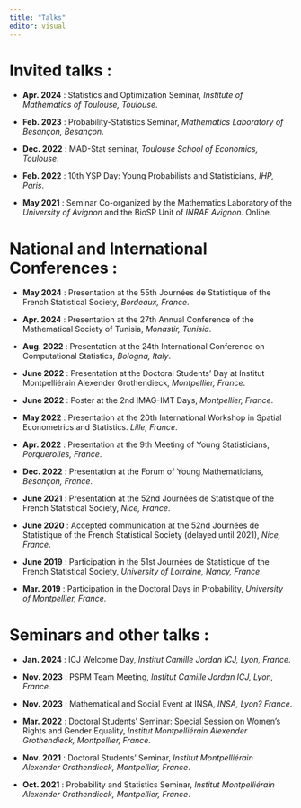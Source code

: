 ```yaml
---
title: "Talks"
editor: visual
---
```


# Invited talks :

-   **Apr. 2024** : Statistics and Optimization Seminar, *Institute of Mathematics of Toulouse, Toulouse*.

-   **Feb. 2023** : Probability-Statistics Seminar, *Mathematics Laboratory of Besançon, Besançon*.

-   **Dec. 2022** : MAD-Stat seminar, *Toulouse School of Economics, Toulouse*.

-   **Feb. 2022** : 10th YSP Day: Young Probabilists and Statisticians, *IHP, Paris*.

-   **May 2021** : Seminar Co-organized by the Mathematics Laboratory of the *University of Avignon* and the BioSP Unit of *INRAE Avignon*. Online.


# National and International Conferences : 

- **May 2024** : Presentation at the 55th Journées de Statistique of the French Statistical Society, *Bordeaux, France*.

- **Apr. 2024** : Presentation at the 27th Annual Conference of the Mathematical Society of Tunisia, *Monastir, Tunisia*.

- **Aug. 2022** : Presentation at the 24th International Conference on Computational Statistics, *Bologna, Italy*.

- **June 2022** : Presentation at the Doctoral Students' Day at Institut Montpelliérain Alexender Grothendieck, *Montpellier, France*.

- **June 2022** : Poster at the 2nd IMAG-IMT Days, *Montpellier, France*.

- **May 2022** : Presentation at the 20th International Workshop in Spatial Econometrics and Statistics. *Lille, France*.

- **Apr. 2022** : Presentation at the 9th Meeting of Young Statisticians, *Porquerolles, France*.

- **Dec. 2022** : Presentation at the Forum of Young Mathematicians, *Besançon, France*.

- **June 2021** : Presentation at the 52nd Journées de Statistique of the French Statistical Society, *Nice, France*. 

- **June 2020** : Accepted communication at the 52nd Journées de Statistique of the French Statistical Society (delayed until 2021), *Nice, France*.

- **June 2019** : Participation in the 51st Journées de Statistique of the French Statistical Society, *University of Lorraine, Nancy, France*.

- **Mar. 2019** : Participation in the Doctoral Days in Probability, *University of Montpellier, France*.

# Seminars and other talks : 

- **Jan. 2024** : ICJ Welcome Day, *Institut Camille Jordan ICJ, Lyon, France*. 

- **Nov. 2023** : PSPM Team Meeting, *Institut Camille Jordan ICJ, Lyon, France*.

- **Nov. 2023** : Mathematical and Social Event at INSA, *INSA, Lyon? France*.

- **Mar. 2022** : Doctoral Students' Seminar: Special Session on Women's Rights and Gender Equality, *Institut Montpelliérain Alexender Grothendieck, Montpellier, France*.

- **Nov. 2021** : Doctoral Students' Seminar, *Institut Montpelliérain Alexender Grothendieck, Montpellier, France*.

- **Oct. 2021** : Probability and Statistics Seminar, *Institut Montpelliérain Alexender Grothendieck, Montpellier, France*.


